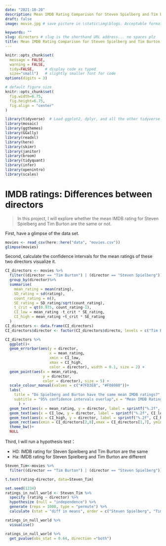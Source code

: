 ```yaml
---
date: "2021-10-20"
description: Mean IMDB Rating Comparison for Steven Spielberg and Tim Burton # the title that will show up once someone gets to this page
draft: false
image: movie.jpg # save picture in \static\img\blogs. Acceptable formats= jpg, jpeg, or png . Your iPhone pics wont work

keywords: ""
slug: directors # slug is the shorthand URL address... no spaces plz
title: Mean IMDB Rating Comparison for Steven Spielberg and Tim Burton
---
```


```r
knitr::opts_chunk$set(
  message = FALSE, 
  warning = FALSE, 
  tidy=FALSE,     # display code as typed
  size="small")   # slightly smaller font for code
options(digits = 3)

# default figure size
knitr::opts_chunk$set(
  fig.width=6.75, 
  fig.height=6.75,
  fig.align = "center"
)
```


```r
library(tidyverse)  # Load ggplot2, dplyr, and all the other tidyverse packages
library(mosaic)
library(ggthemes)
library(GGally)
library(readxl)
library(here)
library(skimr)
library(janitor)
library(broom)
library(tidyquant)
library(infer)
library(openintro)
library(scales)
```

# IMDB ratings: Differences between directors

> In this project, I will explore whether the mean IMDB rating for Steven Spielberg and Tim Burton are the same or not. 

First, have a glimpse of the data set.
```r
movies <- read_csv(here::here("data", "movies.csv"))
glimpse(movies)
```

Second, calculate the confidence intervals for the mean ratings of these two directors visualize it.
```r
CI_directors <- movies %>% 
  filter((director == "Tim Burton") | (director == "Steven Spielberg")) %>% 
  group_by(director)%>%
  summarise(
    mean_rating = mean(rating),
    SD_rating = sd(rating),
    count_rating = n(),
    SE_rating = SD_rating/sqrt(count_rating),
    t_crit = qt(0.975, count_rating-1),  
    CI_low = mean_rating -t_crit * SE_rating,
    CI_high = mean_rating +t_crit * SE_rating
  )
CI_directors <- data.frame(CI_directors)
CI_directors$director <- factor(CI_directors$directo, levels = c("Tim Burton","Steven Spielberg"))

CI_directors %>% 
  ggplot()+
  geom_errorbar(aes(y = director, 
                    x = mean_rating,
                    xmin = CI_low, 
                    xmax = CI_high,
                    color = director), width = 0.1, size = 2) +
  geom_point(aes(x = mean_rating,
                 y = director,
                 color = director), size = 5) +
  scale_colour_manual(values = c("#7FD3EB", "#F08080"))+
  labs(
    title = "Do Spielberg and Burton have the same mean IMDB ratings?",
    subtitle = "95% confidence intervals overlap",x = "Mean IMDB Ratings", y = ""
      ) +
  geom_text(aes(x = mean_rating, y = director, label = sprintf("%.2f", mean_rating)), vjust = -2, color="black", size=4.5)+
  geom_text(aes(x = CI_low, y = director, label = sprintf("%.2f", CI_low)), vjust = -2, color = "black", size = 3.5)+
  geom_text(aes(x = CI_high, y = director, label = sprintf("%.2f", CI_high)), vjust = -2, color = "black", size = 3.5)+
  geom_rect(aes(xmin = CI_directors[2,8],xmax = CI_directors[1,7], ymin = -Inf, ymax = Inf), color = "grey", alpha = 0.3)+
  theme_bw()+
  NULL

```


Third, I will run a hypothesis test：

* H0: IMDB rating for Steven Spielberg and Tim Burton are the same
* Ha: IMDB rating for Steven Spielberg and Tim Burton are different

```r
Steven_Tim<-movies %>%
  filter((director == "Tim Burton") | (director == "Steven Spielberg"))

t.test(rating~director, data=Steven_Tim)

set.seed(1234)
ratings_in_null_world <- Steven_Tim %>%
  specify (rating ~ director) %>%
  hypothesize (null = "independence") %>%
  generate (reps = 1000, type = "permute") %>%
  calculate (stat = "diff in means", order = c("Steven Spielberg", "Tim Burton"))

ratings_in_null_world %>%
  visualise() 

ratings_in_null_world %>%
  get_pvalue(obs_stat = 0.64, direction ="both")


```